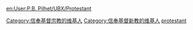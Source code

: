 {{Userbox
  |id=[[File:Christian cross.svg|25px]]
  |id-c=#ffffff
  |info=這個用戶是'''[[新教]]'''基督徒。
  |info-s=10
  |info-c=#e7f2fd 
  |border-c=lightsteelblue
}} 
<includeonly>
[[Category:信奉基督宗教的维基人]]
[[Category:信奉基督新教的维基人]]</includeonly><noinclude>
[[Category:宗教信仰用戶框模板|protestant]]
[[en:User:P.B. Pilhet/UBX/Protestant]]
</noinclude>